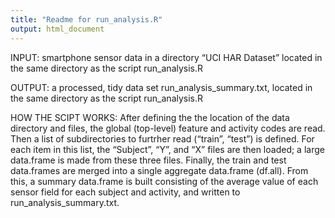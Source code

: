 ```yaml
---
title: "Readme for run_analysis.R"
output: html_document
---
```


INPUT:  smartphone sensor data in a directory "UCI HAR Dataset" located in the same directory as 
the script run_analysis.R

OUTPUT:  a processed, tidy data set run_analysis_summary.txt, located in the same directory as
the script run_analysis.R

HOW THE SCIPT WORKS:
After defining the the location of the data directory and files, the global (top-level) feature
and activity codes are read.  Then a list of subdirectories to furtrher read ("train", "test") is
defined.  For each item in this list, the "Subject", "Y", and "X" files are then loaded;
a large data.frame is made from these three files.  Finally, the train and test data.frames
are merged into a single aggregate data.frame (df.all).  From this, a summary data.frame is
built consisting of the average value of each sensor field for each subject and activity,
and written to run_analysis_summary.txt.